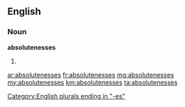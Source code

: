 ==English==

===Noun===
'''absolutenesses'''

# {{plural of|[[absoluteness]]}}

[[Category:English plurals ending in "-es"]]

[[ar:absolutenesses]]
[[fr:absolutenesses]]
[[mg:absolutenesses]]
[[my:absolutenesses]]
[[km:absolutenesses]]
[[ta:absolutenesses]]